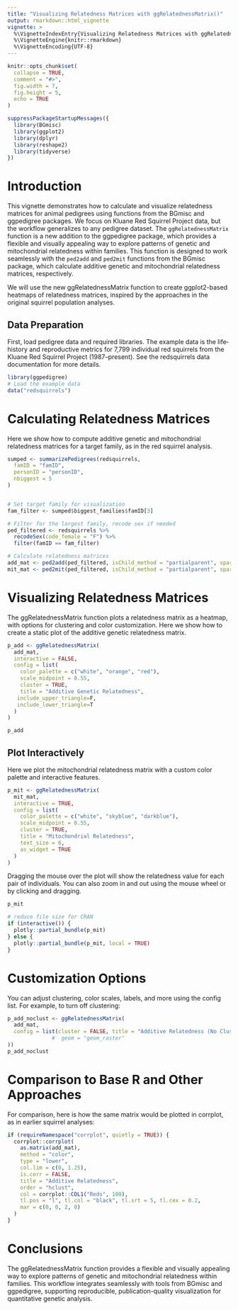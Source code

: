 ```yaml
---
title: "Visualizing Relatedness Matrices with ggRelatednessMatrix()"
output: rmarkdown::html_vignette
vignette: >
  %\VignetteIndexEntry{Visualizing Relatedness Matrices with ggRelatednessMatrix()}
  %\VignetteEngine{knitr::rmarkdown}
  %\VignetteEncoding{UTF-8}
---
```



```r
knitr::opts_chunk$set(
  collapse = TRUE,
  comment = "#>",
  fig.width = 7,
  fig.height = 5,
  echo = TRUE
)

suppressPackageStartupMessages({
  library(BGmisc)
  library(ggplot2)
  library(dplyr)
  library(reshape2)
  library(tidyverse)
})
```

# Introduction

This vignette demonstrates how to calculate and visualize relatedness matrices for animal pedigrees using functions from the BGmisc and ggpedigree packages. We focus on Kluane Red Squirrel Project data, but the workflow generalizes to any pedigree dataset.
The `ggRelatednessMatrix` function is a new addition to the ggpedigree package, which provides a flexible and visually appealing way to explore patterns of genetic and mitochondrial relatedness within families. This function is designed to work seamlessly with the `ped2add` and `ped2mit` functions from the BGmisc package, which calculate additive genetic and mitochondrial relatedness matrices, respectively.

We will use the new ggRelatednessMatrix function to create ggplot2-based heatmaps of relatedness matrices, inspired by the approaches in the original squirrel population analyses.

## Data Preparation

First, load pedigree data and required libraries. The example data is the life‐history and reproductive metrics for 7,799 individual red squirrels from the Kluane Red Squirrel Project (1987–present). See the redsquirrels data documentation for more details.

```r
library(ggpedigree)
# Load the example data
data("redsquirrels")
```


# Calculating Relatedness Matrices

Here we show how to compute additive genetic and mitochondrial relatedness matrices for a target family, as in the red squirrel analysis.

```r
sumped <- summarizePedigrees(redsquirrels,
  famID = "famID",
  personID = "personID",
  nbiggest = 5
)


# Set target family for visualization
fam_filter <- sumped$biggest_families$famID[3]

# Filter for the largest family, recode sex if needed
ped_filtered <- redsquirrels %>%
  recodeSex(code_female = "F") %>%
  filter(famID == fam_filter)

# Calculate relatedness matrices
add_mat <- ped2add(ped_filtered, isChild_method = "partialparent", sparse = FALSE)
mit_mat <- ped2mit(ped_filtered, isChild_method = "partialparent", sparse = FALSE)
```


# Visualizing Relatedness Matrices

The ggRelatednessMatrix function plots a relatedness matrix as a heatmap, with options for clustering and color customization. Here we show how to create a static plot of the additive genetic relatedness matrix.

```r
p_add <- ggRelatednessMatrix(
  add_mat,
  interactive = FALSE,
  config = list(
    color_palette = c("white", "orange", "red"),
    scale_midpoint = 0.55,
    cluster = TRUE,
    title = "Additive Genetic Relatedness",
   include_upper_triangle=F,
   include_lower_triangle=T
  )
)

p_add
```



## Plot Interactively

Here we plot the mitochondrial relatedness matrix with a custom color palette and interactive features.

```r
p_mit <- ggRelatednessMatrix(
  mit_mat,
  interactive = TRUE,
  config = list(
    color_palette = c("white", "skyblue", "darkblue"),
    scale_midpoint = 0.55,
    cluster = TRUE,
    title = "Mitochondrial Relatedness",
    text_size = 6,
    as_widget = TRUE
  )
)
```

Dragging the mouse over the plot will show the relatedness value for each pair of individuals. You can also zoom in and out using the mouse wheel or by clicking and dragging.

```r
p_mit
```

```r
# reduce file size for CRAN
if (interactive()) {
  plotly::partial_bundle(p_mit)
} else {
  plotly::partial_bundle(p_mit, local = TRUE)
}
```


# Customization Options

You can adjust clustering, color scales, labels, and more using the config list. For example, to turn off clustering:

```r
p_add_noclust <- ggRelatednessMatrix(
  add_mat,
  config = list(cluster = FALSE, title = "Additive Relatedness (No Clustering)"#,
              #  geom = "geom_raster"
))
p_add_noclust
```

# Comparison to Base R and Other Approaches

For comparison, here is how the same matrix would be plotted in corrplot, as in earlier squirrel analyses:

```r
if (requireNamespace("corrplot", quietly = TRUE)) {
  corrplot::corrplot(
    as.matrix(add_mat),
    method = "color",
    type = "lower",
    col.lim = c(0, 1.25),
    is.corr = FALSE,
    title = "Additive Relatedness",
    order = "hclust",
    col = corrplot::COL1("Reds", 100),
    tl.pos = "l", tl.col = "black", tl.srt = 5, tl.cex = 0.2,
    mar = c(0, 0, 2, 0)
  )
}
```

# Conclusions

The ggRelatednessMatrix function provides a flexible and visually appealing way to explore patterns of genetic and mitochondrial relatedness within families. This workflow integrates seamlessly with tools from BGmisc and ggpedigree, supporting reproducible, publication-quality visualization for quantitative genetic analysis.

